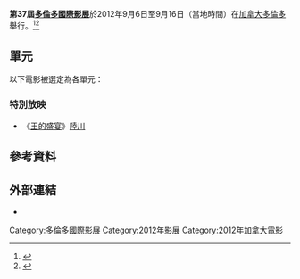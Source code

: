 {{Infobox Film Festival
| name           = 第37屆多倫多國際影展
| image          = 
| caption        = 
| opening        = 《[[時凶獵殺|時凶獵殺]]》<ref>{{cite news|url=http://www.cbc.ca/news2/interactives/tiff-openers/|title=TjotyellowzipIFF: A history of opening nights|accessdate=October 19, 2013|work=CBC News|archive-date=2020-09-18|archive-url=https://web.archive.org/web/20200918060535/https://www.cbc.ca/news2/interactives/tiff-openers/|dead-url=no}}</ref>
| closing        = 《Song for Marion》<ref>{{cite web|url=http://www.theguardian.com/film/2012/aug/14/song-marion-toronto-film-festival|title=Song for Marion to close Toronto film festival|accessdate=October 19, 2013|archive-date=2020-11-27|archive-url=https://web.archive.org/web/20201127173742/https://www.theguardian.com/film/2012/aug/14/song-marion-toronto-film-festival|dead-url=no}}</ref>
| location       = {{flagicon|Canada}} [[多倫多|多倫多]]，加拿大
| founded        = 1976年
| awards         = 
| host           = 
| number         = 289部<ref>{{cite web|url=http://www.indiewire.com/article/tiff-list-2012-an-updated-list-of-all-films-at-the-toronto-international-film-festival|title=TIFF List 2012: A Complete List of All Films at the Toronto International Film Festival|accessdate=October 19, 2013|archive-date=2016-04-04|archive-url=https://web.archive.org/web/20160404075109/http://www.indiewire.com/article/tiff-list-2012-an-updated-list-of-all-films-at-the-toronto-international-film-festival|dead-url=no}}</ref>
| date           = {{Start date|2012|09|06}}–{{End date|2012|09|16}}
| website        = {{URL|http://tiff.net/festivals/thefestival}}
}}
'''第37屆[[多倫多國際影展|多倫多國際影展]]'''於2012年9月6日至9月16日（當地時間）在[[加拿大|加拿大]][[多倫多|多倫多]]舉行。<ref name="OpeningFilm">{{cite news|url=http://www.bbc.co.uk/news/entertainment-arts-18967125|title=Looper to launch Toronto film festival|accessdate=2012-07-25|work=BBC News|date=July 24, 2012|archive-date=2013-08-23|archive-url=https://www.webcitation.org/6J5PGh2Is?url=http://www.bbc.co.uk/news/entertainment-arts-18967125|dead-url=no}}</ref><ref>{{cite web|url=http://gpintegrated.ca/TIFF/TIFF_AR12/TIFFCorpAR12.html#p=1|title=2012 Toronto International Film Festival Annual report|accessdate=October 11, 2013|deadurl=yes|archiveurl=https://web.archive.org/web/20131027190108/http://gpintegrated.ca/TIFF/TIFF_AR12/TIFFCorpAR12.html#p=1|archivedate=2013-10-27}}</ref>

== 單元 ==
以下電影被選定為各單元：

=== 特別放映 ===
* 《[[王的盛宴|王的盛宴]]》[[陆川_(导演)|陸川]]

== 參考資料 ==
{{reflist}}

== 外部連結 ==
* {{official website|http://tiff.net/festivals/thefestival}}

{{多倫多國際影展}}

{{DEFAULTSORT:Toronto International Film Festival}}
[[Category:多倫多國際影展|Category:多倫多國際影展]]
[[Category:2012年影展|Category:2012年影展]]
[[Category:2012年加拿大電影|Category:2012年加拿大電影]]